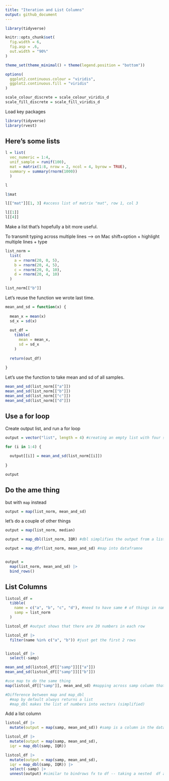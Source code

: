 ```yaml
---
title: "Iteration and List Columns"
output: github_document
---
```


```r
library(tidyverse)

knitr::opts_chunk$set(
  fig.width = 6,
  fig.asp = .6,
  out.width = "90%"
)

theme_set(theme_minimal() + theme(legend.position = "bottom"))

options(
  ggplot2.continuous.colour = "viridis",
  ggplot2.continuous.fill = "viridis"
)

scale_colour_discrete = scale_colour_viridis_d
scale_fill_discrete = scale_fill_viridis_d
```


Load key packages

```r
library(tidyverse)
library(rvest)
```


## Here's some lists

```r
l = list(
  vec_numeric = 1:4,
  unif_sample = runif(100),
  mat = matrix(1:8, nrow = 2, ncol = 4, byrow = TRUE),
  summary = summary(rnorm(1000))
  )

l

l$mat

l[["mat"]][1, 3] #access list of matrix "mat", row 1, col 3

l[[1]]
l[[4]]
```


Make a list that's hopefully a bit more useful.

To transmit typing across multiple lines --> on Mac shift+option + highlight multiple lines + type
```r
list_norm = 
  list(
    a = rnorm(20, 0, 5),
    b = rnorm(20, 4, 5),
    c = rnorm(20, 0, 10),
    d = rnorm(20, 4, 10)
  )

list_norm[["b"]]
```


Let's reuse the function we wrote last time.

```r
mean_and_sd = function(x) {
  
  mean_x = mean(x)
  sd_x = sd(x)
  
  out_df = 
    tibble(
      mean = mean_x,
      sd = sd_x
    )
  
  return(out_df)
  
}
```

Let's use the function to take mean and sd of all samples.

```r
mean_and_sd(list_norm[["a"]])
mean_and_sd(list_norm[["b"]])
mean_and_sd(list_norm[["c"]])
mean_and_sd(list_norm[["d"]])
```

## Use a for loop

Create output list, and run a for loop

```r
output = vector("list", length = 4) #creating an empty list with four spots

for (i in 1:4) {
  
  output[[i]] = mean_and_sd(list_norm[[i]])
  
}

output

```


## Do the ame thing

but with `map` instead

```r
output = map(list_norm, mean_and_sd)
```


let's do a couple of other things

```r
output = map(list_norm, median)

output = map_dbl(list_norm, IQR) #dbl simplifies the output from a list to something easier to see

output = map_dfr(list_norm, mean_and_sd) #map into dataframne


output = 
  map(list_norm, mean_and_sd) |> 
  bind_rows()
```


## List Columns

```r
listcol_df = 
  tibble(
    name = c("a", "b", "c", "d"), #need to have same # of things in name column and ilst_norm columns
    samp = list_norm
  )

listcol_df #output shows that there are 20 numbers in each row

listcol_df |> 
  filter(name %in% c("a", "b")) #just get the first 2 rows


listcol_df |> 
  select(-samp)
```

```r
mean_and_sd(listcol_df[["samp"]][["a"]])
mean_and_sd(listcol_df[["samp"]][["b"]])

#use map to do the same thing
map(listcol_df[["samp"]], mean_and_sd) #mapping across samp column that was extracted from listcol_df and calculate mean_and_sd

#Difference between map and map_dbl
  #map by default always returns a list
  #map_dbl makes the list of numbers into vectors (simplified)

```

Add a list column

```r
listcol_df |> 
  mutate(output = map(samp, mean_and_sd)) #samp is a column in the dataframe (no need to extract), so map across column samp, and compute mean and sd and add a new column 

listcol_df |> 
  mutate(output = map(samp, mean_and_sd),
  iqr = map_dbl(samp, IQR))

listcol_df |> 
  mutate(output = map(samp, mean_and_sd),
  iqr = map_dbl(samp, IQR)) |> 
  select(-samp) |> 
  unnest(output) #similar to bindrows fx to df -- taking a nested  df and expanding it

```


```r

```


